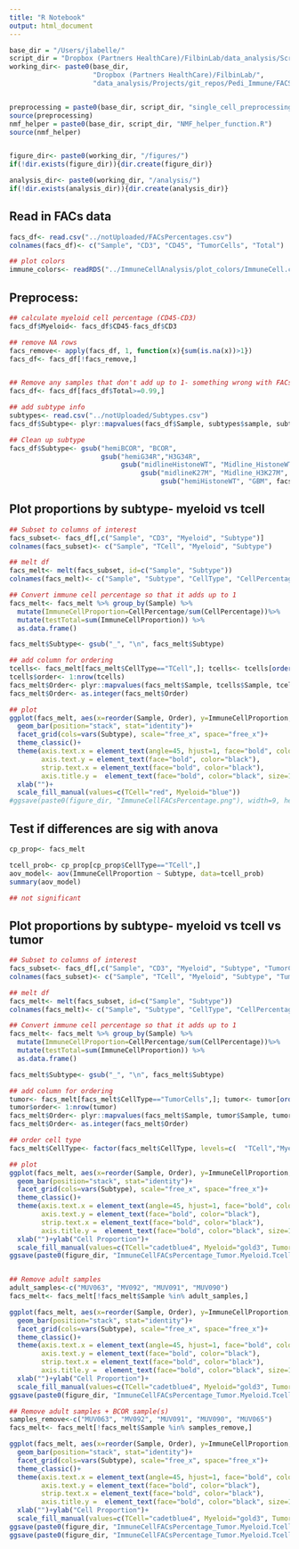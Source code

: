 ```yaml
---
title: "R Notebook"
output: html_document
---
```


```r
base_dir = "/Users/jlabelle/"
script_dir = "Dropbox (Partners HealthCare)/FilbinLab/data_analysis/Scripts/"
working_dir<- paste0(base_dir, 
                     "Dropbox (Partners HealthCare)/FilbinLab/",
                     "data_analysis/Projects/git_repos/Pedi_Immune/FACS/")


preprocessing = paste0(base_dir, script_dir, "single_cell_preprocessing_helper_functions.R")
source(preprocessing)
nmf_helper = paste0(base_dir, script_dir, "NMF_helper_function.R")
source(nmf_helper)


figure_dir<- paste0(working_dir, "/figures/")
if(!dir.exists(figure_dir)){dir.create(figure_dir)}

analysis_dir<- paste0(working_dir, "/analysis/")
if(!dir.exists(analysis_dir)){dir.create(analysis_dir)}
```

## Read in FACs data
```r
facs_df<- read.csv("../notUploaded/FACsPercentages.csv")
colnames(facs_df)<- c("Sample", "CD3", "CD45", "TumorCells", "Total")

## plot colors
immune_colors<- readRDS("../ImmuneCellAnalysis/plot_colors/ImmuneCell.celltypes.Rds")
```

## Preprocess: 
```r
## calculate myeloid cell percentage (CD45-CD3)
facs_df$Myeloid<- facs_df$CD45-facs_df$CD3

## remove NA rows
facs_remove<- apply(facs_df, 1, function(x){sum(is.na(x))>1})
facs_df<- facs_df[!facs_remove,]


## Remove any samples that don't add up to 1- something wrong with FACs data collection
facs_df<- facs_df[facs_df$Total>=0.99,]

## add subtype info
subtypes<- read.csv("../notUploaded/Subtypes.csv")
facs_df$Subtype<- plyr::mapvalues(facs_df$Sample, subtypes$sample, subtypes$MySubtypes)

## Clean up subtype
facs_df$Subtype<- gsub("hemiBCOR", "BCOR", 
                       gsub("hemiG34R","H3G34R",
                            gsub("midlineHistoneWT", "Midline_HistoneWT",
                                 gsub("midlineK27M", "Midline_H3K27M", 
                                      gsub("hemiHistoneWT", "GBM", facs_df$Subtype)))))

```

## Plot proportions by subtype- myeloid vs tcell
```r
## Subset to columns of interest
facs_subset<- facs_df[,c("Sample", "CD3", "Myeloid", "Subtype")]
colnames(facs_subset)<- c("Sample", "TCell", "Myeloid", "Subtype")

## melt df
facs_melt<- melt(facs_subset, id=c("Sample", "Subtype"))
colnames(facs_melt)<- c("Sample", "Subtype", "CellType", "CellPercentage")

## Convert immune cell percentage so that it adds up to 1
facs_melt<- facs_melt %>% group_by(Sample) %>% 
  mutate(ImmuneCellProportion=CellPercentage/sum(CellPercentage))%>%
  mutate(testTotal=sum(ImmuneCellProportion)) %>%
  as.data.frame()

facs_melt$Subtype<- gsub("_", "\n", facs_melt$Subtype)

## add column for ordering
tcells<- facs_melt[facs_melt$CellType=="TCell",]; tcells<- tcells[order(tcells$ImmuneCellProportion),]
tcells$order<- 1:nrow(tcells)
facs_melt$Order<- plyr::mapvalues(facs_melt$Sample, tcells$Sample, tcells$order)
facs_melt$Order<- as.integer(facs_melt$Order)

## plot
ggplot(facs_melt, aes(x=reorder(Sample, Order), y=ImmuneCellProportion, fill=CellType))+
  geom_bar(position="stack", stat="identity")+
  facet_grid(cols=vars(Subtype), scale="free_x", space="free_x")+
  theme_classic()+
  theme(axis.text.x = element_text(angle=45, hjust=1, face="bold", color="black"),
        axis.text.y = element_text(face="bold", color="black"),
        strip.text.x = element_text(face="bold", color="black"),
        axis.title.y =  element_text(face="bold", color="black", size=12))+
  xlab("")+
  scale_fill_manual(values=c(TCell="red", Myeloid="blue"))
#ggsave(paste0(figure_dir, "ImmuneCellFACsPercentage.png"), width=9, height=4)
```

## Test if differences are sig with anova
```r
cp_prop<- facs_melt

tcell_prob<- cp_prop[cp_prop$CellType=="TCell",]
aov_model<- aov(ImmuneCellProportion ~ Subtype, data=tcell_prob)
summary(aov_model)

## not significant
```


## Plot proportions by subtype- myeloid vs tcell vs tumor
```r
## Subset to columns of interest
facs_subset<- facs_df[,c("Sample", "CD3", "Myeloid", "Subtype", "TumorCells")]
colnames(facs_subset)<- c("Sample", "TCell", "Myeloid", "Subtype", "TumorCells")

## melt df
facs_melt<- melt(facs_subset, id=c("Sample", "Subtype"))
colnames(facs_melt)<- c("Sample", "Subtype", "CellType", "CellPercentage")

## Convert immune cell percentage so that it adds up to 1
facs_melt<- facs_melt %>% group_by(Sample) %>% 
  mutate(ImmuneCellProportion=CellPercentage/sum(CellPercentage))%>%
  mutate(testTotal=sum(ImmuneCellProportion)) %>%
  as.data.frame()

facs_melt$Subtype<- gsub("_", "\n", facs_melt$Subtype)

## add column for ordering
tumor<- facs_melt[facs_melt$CellType=="TumorCells",]; tumor<- tumor[order(tumor$ImmuneCellProportion),]
tumor$order<- 1:nrow(tumor)
facs_melt$Order<- plyr::mapvalues(facs_melt$Sample, tumor$Sample, tumor$order)
facs_melt$Order<- as.integer(facs_melt$Order)

## order cell type
facs_melt$CellType<- factor(facs_melt$CellType, levels=c(  "TCell","Myeloid","TumorCells"))

## plot
ggplot(facs_melt, aes(x=reorder(Sample, Order), y=ImmuneCellProportion, fill=CellType))+
  geom_bar(position="stack", stat="identity")+
  facet_grid(cols=vars(Subtype), scale="free_x", space="free_x")+
  theme_classic()+
  theme(axis.text.x = element_text(angle=45, hjust=1, face="bold", color="black"),
        axis.text.y = element_text(face="bold", color="black"),
        strip.text.x = element_text(face="bold", color="black"),
        axis.title.y =  element_text(face="bold", color="black", size=12))+
  xlab("")+ylab("Cell Proportion")+
  scale_fill_manual(values=c(TCell="cadetblue4", Myeloid="gold3", TumorCells="#f52c7d"))
ggsave(paste0(figure_dir, "ImmuneCellFACsPercentage_Tumor.Myeloid.Tcell.png"), width=9, height=4)


## Remove adult samples
adult_samples<-c("MUV063", "MV092", "MUV091", "MUV090")
facs_melt<- facs_melt[!facs_melt$Sample %in% adult_samples,]

ggplot(facs_melt, aes(x=reorder(Sample, Order), y=ImmuneCellProportion, fill=CellType))+
  geom_bar(position="stack", stat="identity")+
  facet_grid(cols=vars(Subtype), scale="free_x", space="free_x")+
  theme_classic()+
  theme(axis.text.x = element_text(angle=45, hjust=1, face="bold", color="black"),
        axis.text.y = element_text(face="bold", color="black"),
        strip.text.x = element_text(face="bold", color="black"),
        axis.title.y =  element_text(face="bold", color="black", size=12))+
  xlab("")+ylab("Cell Proportion")+
  scale_fill_manual(values=c(TCell="cadetblue4", Myeloid="gold3", TumorCells="#f52c7d"))
ggsave(paste0(figure_dir, "ImmuneCellFACsPercentage_Tumor.Myeloid.Tcell_NoAdult.png"), width=9, height=4)

## Remove adult samples + BCOR sample(s)
samples_remove<-c("MUV063", "MV092", "MUV091", "MUV090", "MUV065")
facs_melt<- facs_melt[!facs_melt$Sample %in% samples_remove,]

ggplot(facs_melt, aes(x=reorder(Sample, Order), y=ImmuneCellProportion, fill=CellType))+
  geom_bar(position="stack", stat="identity")+
  facet_grid(cols=vars(Subtype), scale="free_x", space="free_x")+
  theme_classic()+
  theme(axis.text.x = element_text(angle=45, hjust=1, face="bold", color="black"),
        axis.text.y = element_text(face="bold", color="black"),
        strip.text.x = element_text(face="bold", color="black"),
        axis.title.y =  element_text(face="bold", color="black", size=12))+
  xlab("")+ylab("Cell Proportion")+
  scale_fill_manual(values=c(TCell="cadetblue4", Myeloid="gold3", TumorCells="#f52c7d"))
ggsave(paste0(figure_dir, "ImmuneCellFACsPercentage_Tumor.Myeloid.Tcell_NoAdult.BCOR.png"), width=8, height=4)
ggsave(paste0(figure_dir, "ImmuneCellFACsPercentage_Tumor.Myeloid.Tcell_NoAdult.BCOR.pdf"), device="pdf", width=8, height=4)
```
